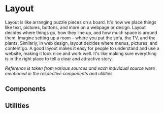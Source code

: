 
# Layout

Layout is like arranging puzzle pieces on a board. It's how we place things like text, pictures, buttons, and more on a webpage or design. Layout decides where things go, how they line up, and how much space is around them. Imagine setting up a room – where you put the sofa, the TV, and the plants. Similarly, in web design, layout decides where menus, pictures, and content go. A good layout makes it easy for people to understand and use a website, making it look nice and work well. It's like making sure everything is in the right place to tell a clear and attractive story.

<Callout type="info">
  <em>
    Reference is taken from various sources and each individual source were
    mentioned in the respective components and utilities
  </em>
</Callout>

<br />

## Components

<Cards>
  <Card title="Container" href="/preset/layout/container" />
</Cards>

## Utilities

<Cards>
  <Card title="Breakpoints" href="/preset/layout/breakpoints" />
</Cards>
